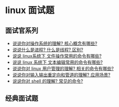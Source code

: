 # linux 面试题

## 面试官系列

- [说说你对操作系统的理解? 核心概念有哪些? ](/interview/linux/linux)
- [说说什么是进程? 什么是线程? 区别? ](/interview/linux/thread_process)
- [说说 linux系统下 文件操作常用的命令有哪些? ](/interview/linux/file)
- [说说 linux 系统下 文本编辑常用的命令有哪些? ](/interview/linux/vim)
- [说说你对 linux 用户管理的理解? 相关的命令有哪些? ](/interview/linux/linux_users)
- [说说你对输入输出重定向和管道的理解? 应用场景? ](/interview/linux/redirect_pipe)
- [说说你对 shell 的理解? 常见的命令? ](/interview/linux/shell)

## 经典面试题

